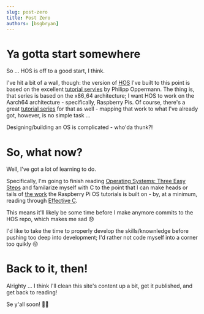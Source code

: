 ```yaml
---
slug: post-zero
title: Post Zero
authors: [bsgbryan]
---
```


# Ya gotta start somewhere

So ... HOS is off to a good start, I think.

I've hit a bit of a wall, though: the version of [HOS](https://github.com/bsgbryan/hos) I've built to this point is based on the excellent [tutorial servies](https://os.phil-opp.com) by Philipp Oppermann. The thing is, that series is based on the x86_64 architecture; I want HOS to work on the Aarch64 architecture - specifically, Raspberry Pis. Of course, there's a great [tutorial series](https://github.com/rust-embedded/rust-raspberrypi-OS-tutorials/blob/master/20_timer_callbacks/kernel_symbols/src/main.rs) for that as well - mapping that work to what I've already got, however, is no simple task ...

Designing/building an OS is complicated - who'da thunk?!

# So, what now?

Well, I've got a lot of learning to do.

Specifically, I'm going to finish reading [Operating Systems: Three Easy Steps](https://ostep.org) and familarize myself with C to the point that I can make heads or tails of [the work](https://github.com/bztsrc/raspi3-tutorial) the Raspberry Pi OS tutorials is built on - by, at a minimum, reading through [Effective C](https://nostarch.com/Effective_C).

This means it'll likely be some time before I make anymore commits to the HOS repo, which makes me sad 😞

I'd like to take the time to properly develop the skills/knownledge before pushing too deep into development; I'd rather not code myself into a corner too quikly 😜

# Back to it, then!

Alrighty ... I think I'll clean this site's content up a bit, get it published, and get back to reading!

Se y'all soon! 🤘🏻